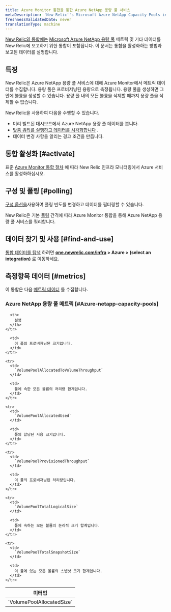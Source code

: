 ```yaml
---
title: Azure Monitor 통합을 통한 Azure NetApp 용량 풀 서비스
metaDescription: 'New Relic''s Microsoft Azure NetApp Capacity Pools integration: what data it reports and how to enable it.'
freshnessValidatedDate: never
translationType: machine
---
```


[New Relic의 통합에는](/docs/infrastructure/integrations-getting-started/getting-started/introduction-infrastructure-integrations) [Microsoft Azure NetApp 용량 풀](https://learn.microsoft.com/en-us/azure/azure-netapp-files/azure-netapp-files-set-up-capacity-pool) 메트릭 및 기타 데이터를 New Relic에 보고하기 위한 통합이 포함됩니다. 이 문서는 통합을 활성화하는 방법과 보고된 데이터를 설명합니다.

## 특징

New Relic은 Azure NetApp 용량 풀 서비스에 대해 Azure Monitor에서 메트릭 데이터를 수집합니다. 용량 풀은 프로비저닝된 용량으로 측정됩니다. 용량 풀을 생성하면 그 안에 볼륨을 생성할 수 있습니다. 용량 풀 내의 모든 볼륨을 삭제할 때까지 용량 풀을 삭제할 수 없습니다.

New Relic을 사용하여 다음을 수행할 수 있습니다.

* 미리 빌드된 대시보드에서 Azure NetApp 용량 풀 데이터를 봅니다.
* [맞춤 쿼리를 실행하고 데이터를 시각화합니다](/docs/infrastructure/integrations-getting-started/getting-started/use-integration-data-new-relic-insights) .
* 데이터 변경 사항을 알리는 경고 조건을 만듭니다.

## 통합 활성화 [#activate]

표준 [Azure Monitor 통합 절차](/docs/infrastructure/microsoft-azure-integrations/azure-integrations-list/azure-monitor) 에 따라 New Relic 인프라 모니터링에서 Azure 서비스를 활성화하십시오.

## 구성 및 폴링 [#polling]

[구성 옵션을](/docs/infrastructure/microsoft-azure-integrations/azure-integrations-list/azure-monitor/#settings)사용하여 폴링 빈도를 변경하고 데이터를 필터링할 수 있습니다.

New Relic은 기본 [폴링](/docs/infrastructure/microsoft-azure-integrations/azure-integrations-list/azure-monitor/#settings) 간격에 따라 Azure Monitor 통합을 통해 Azure NetApp 용량 풀 서비스를 쿼리합니다.

## 데이터 찾기 및 사용 [#find-and-use]

[통합 데이터를 탐색](/docs/infrastructure/integrations/find-use-infrastructure-integration-data) 하려면 <DNT>**[one.newrelic.com/infra](https://one.newrelic.com/infra) > Azure > (select an integration)**</DNT> 로 이동하세요.

## 측정항목 데이터 [#metrics]

이 통합은 다음 [메트릭 데이터](/docs/infrastructure/integrations-getting-started/getting-started/understand-integration-data-data-types#metric) 를 수집합니다.

### Azure NetApp 용량 풀 메트릭 [#Azure-netapp-capacity-pools]

<table>
  <thead>
    <tr>
      <th style={{ width: "300px" }}>
        미터법
      </th>

      <th>
        설명
      </th>
    </tr>
  </thead>

  <tbody>
    <tr>
      <td>
        `VolumePoolAllocatedSize`
      </td>

      <td>
        이 풀의 프로비저닝된 크기입니다.
      </td>
    </tr>

    <tr>
      <td>
        `VolumePoolAllocatedToVolumeThroughput`
      </td>

      <td>
        풀에 속한 모든 볼륨의 처리량 합계입니다.
      </td>
    </tr>

    <tr>
      <td>
        `VolumePoolAllocatedUsed`
      </td>

      <td>
        풀의 할당된 사용 크기입니다.
      </td>
    </tr>

    <tr>
      <td>
        `VolumePoolProvisionedThroughput`
      </td>

      <td>
        이 풀의 프로비저닝된 처리량입니다.
      </td>
    </tr>

    <tr>
      <td>
        `VolumePoolTotalLogicalSize`
      </td>

      <td>
        풀에 속하는 모든 볼륨의 논리적 크기 합계입니다.
      </td>
    </tr>

    <tr>
      <td>
        `VolumePoolTotalSnapshotSize`
      </td>

      <td>
        이 풀에 있는 모든 볼륨의 스냅샷 크기 합계입니다.
      </td>
    </tr>
  </tbody>
</table>